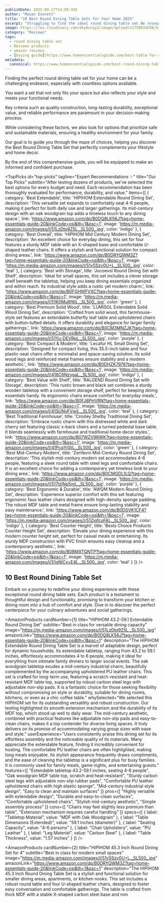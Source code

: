 ```yaml
---
publishDate: 2025-09-17T14:50:34Z
author: "Mason Everett"
title: "10 Best Round Dining Table Sets for Your Home 2025"
excerpt: "Struggling to find the ideal round dining table set We researched and tested top options to help you choose the perfect durable and stylish set for your space."
image: https://res.cloudinary.com/dky6urpy2/image/upload/v1758034208/blog_image_1758034208_phooep.webp
category: "Reviews"
tags:
  - round dining table set
  - Reviews products
  - amazon reviews
  - [buying guide](https://www.homeessentialsguide.com/best-table-for-small-kitchen)
metadata:
  canonical: https://www.homeessentialsguide.com/best-round-dining-table-set
---
```



<p>Finding the perfect round dining table set for your home can be a challenging endeavor, especially with countless options available.</p>
<p>You want a set that not only fits your space but also reflects your style and meets your functional needs.</p>
<p>Key criteria such as quality construction, long-lasting durability, exceptional value, and reliable performance are paramount in your decision-making process.</p>
<p>While considering these factors, we also look for options that prioritize safe and sustainable materials, ensuring a healthy environment for your family.</p>
<p>Our goal is to guide you through the maze of choices, helping you discover the Best Round Dining Table Set that perfectly complements your lifestyle and home decor.</p>
<p>By the end of this comprehensive guide, you will be equipped to make an informed and confident purchase.</p>

<TopPicks
  id="top-picks"
  tagline="Expert Recommendations ✨"
  title="Our Top Picks"
  subtitle="After testing dozens of products, we've selected the best options for every budget and need. Each recommendation has been thoroughly evaluated for performance, durability, and value."
  items={[
    {
      category: 'Best Extendable',
      title: 'HIPIHOM Extendable Round Dining Set',
      description: 'This versatile set expands to comfortably seat 4-6 people, making it perfect for both daily use and larger gatherings. Its mid-century design with an oak woodgrain top adds a timeless touch to any dining space.',
      link: 'https://www.amazon.com/dp/B0DQ8LK56J?tag=home-essentials-guide-20&linkCode=osi&th=1&psc=1',
      image: 'https://m.media-amazon.com/images/I/51LzDto9Z5L._SL500_.jpg',
      color: 'indigo'
    },
    {
      category: 'Best Overall',
      title: 'HIPIHOM Mid Century Modern Dining Set',
      description: 'An excellent choice for everyday dining, this set for four features a sturdy MDF table with an X-shaped base and comfortable U-shaped leather chairs. It offers a stylish and functional solution for compact dining areas.',
      link: 'https://www.amazon.com/dp/B0DRYQWM3Z?tag=home-essentials-guide-20&linkCode=osi&th=1&psc=1',
      image: 'https://m.media-amazon.com/images/I/51v5Szv0U+L._SL500_.jpg',
      color: 'teal'
    },
    {
      category: 'Best with Storage',
      title: 'Jocoevol Round Dining Set with Shelf',
      description: 'Ideal for small spaces, this set includes a clever storage shelf beneath the tabletop, helping you keep dining essentials organized and within reach. Its industrial style adds a rustic yet modern charm.',
      link: 'https://www.amazon.com/dp/B0FGHWFVXC?tag=home-essentials-guide-20&linkCode=osi&th=1&psc=1',
      image: 'https://m.media-amazon.com/images/I/51K0MuRf6IL._SL500_.jpg',
      color: 'green'
    },
    {
      category: 'Best Premium Solid Wood',
      title: 'LUMISOL Extendable Solid Wood Dining Set',
      description: 'Crafted from solid wood, this farmhouse-style set features an extendable butterfly leaf table and upholstered chairs with button-tufted details. It offers durability and elegance for larger family gatherings.',
      link: 'https://www.amazon.com/dp/B0CM3MNZJK?tag=home-essentials-guide-20&linkCode=osi&th=1&psc=1',
      image: 'https://m.media-amazon.com/images/I/51Yu-DEVRpL._SL500_.jpg',
      color: 'purple'
    },
    {
      category: 'Best Compact & Modern',
      title: 'Lecafur HL Small Dining Set',
      description: 'Designed for compact living, this 35.5-inch table and four plastic-seat chairs offer a minimalist and space-saving solution. Its solid wood legs and reinforced metal frames ensure stability and a modern aesthetic.',
      link: 'https://www.amazon.com/dp/B0DHZK7976?tag=home-essentials-guide-20&linkCode=osi&th=1&psc=1',
      image: 'https://m.media-amazon.com/images/I/416C6NzygaL._SL500_.jpg',
      color: 'indigo'
    },
    {
      category: 'Best Value with Shelf',
      title: 'RALGEND Round Dining Set with Storage',
      description: 'This rustic brown and black set combines a sturdy wooden tabletop with a convenient storage shelf, perfect for keeping dining essentials handy. Its ergonomic chairs ensure comfort for everyday meals.',
      link: 'https://www.amazon.com/dp/B0FJ8PHVRN?tag=home-essentials-guide-20&linkCode=osi&th=1&psc=1',
      image: 'https://m.media-amazon.com/images/I/41SUNvFVwiL._SL500_.jpg',
      color: 'teal'
    },
    {
      category: 'Best Traditional Farmhouse',
      title: 'Crosley Shelby Traditional Dining Set',
      description: 'Embrace rustic charm with this distressed white and dark cherry set featuring classic x-back chairs and a turned pedestal base table. It blends seamlessly with farmhouse and traditional home decor styles.',
      link: 'https://www.amazon.com/dp/B07WZV9RWK?tag=home-essentials-guide-20&linkCode=osi&th=1&psc=1',
      image: 'https://m.media-amazon.com/images/I/41PcqYj0IjL._SL500_.jpg',
      color: 'green'
    },
    {
      category: 'Best Mid-Century Modern',
      title: 'Zerifevni Mid-Century Round Dining Set',
      description: 'This stylish mid-century modern set accommodates 4-6 people, featuring a sleek round table with steel legs and comfortable chairs. It is an excellent choice for adding a contemporary yet timeless look to your dining area.',
      link: 'https://www.amazon.com/dp/B0CMGDL1LQ?tag=home-essentials-guide-20&linkCode=osi&th=1&psc=1',
      image: 'https://m.media-amazon.com/images/I/517lzINp5mL._SL500_.jpg',
      color: 'purple'
    },
    {
      category: 'Best Ergonomic & Durable',
      title: 'AWQM Modern Round Dining Set',
      description: 'Experience superior comfort with this set featuring ergonomic faux leather chairs designed with high-density sponge padding. The robust MDF table and metal frame ensure long-lasting stability and easy maintenance.',
      link: 'https://www.amazon.com/dp/B0DSVK1CF4?tag=home-essentials-guide-20&linkCode=osi&th=1&psc=1',
      image: 'https://m.media-amazon.com/images/I/51ZiqfcoFAL._SL500_.jpg',
      color: 'indigo'
    },
    {
      category: 'Best Counter Height',
      title: 'Bests Choice Products Counter Height Set',
      description: 'Elevate your dining experience with this modern counter height set, perfect for casual meals or entertaining. Its sturdy MDF construction with PVC finish ensures easy cleanup and a contemporary aesthetic.',
      link: 'https://www.amazon.com/dp/B0BMXTQNTP?tag=home-essentials-guide-20&linkCode=osi&th=1&psc=1',
      image: 'https://m.media-amazon.com/images/I/51qNlCv+E4L._SL500_.jpg',
      color: 'teal'
    }
  ]}
/>

## 10 Best Round Dining Table Set

Embark on a journey to redefine your dining experience with these exceptional round dining table sets. Each product is a testament to thoughtful design and functionality, promising to transform your kitchen or dining room into a hub of comfort and style. Dive in to discover the perfect centerpiece for your culinary adventures and social gatherings.

<AmazonProducts
  cardNumber={1}
  title="HIPIHOM 43.2-59.1 Extendable Round Dining Set"
  subtitle="Best in class for versatile dining capacity"
  image="https://m.media-amazon.com/images/I/51LzDto9Z5L._SL500_.jpg"
  amazonLink="https://www.amazon.com/dp/B0DQ8LK56J?tag=home-essentials-guide-20&linkCode=osi&th=1&psc=1"
  description="The HIPIHOM Extendable Round Dining Table Set is a marvel of adaptable design, perfect for dynamic households. Its extendable tabletop, ranging from 43.2 to 59.1 inches, effortlessly accommodates 4 to 6 people, making it ideal for everything from intimate family dinners to larger social events. The oak woodgrain tabletop exudes a mid-century industrial charm, beautifully complemented by the accompanying upholstered PU leather chairs. This set is crafted for long-term use, featuring a scratch-resistant and heat-resistant MDF table top, supported by robust carbon steel legs with adjustable non-slip pads. It is a fantastic choice for those seeking flexibility without compromising on style or durability, suitable for dining rooms, kitchens, or even as a chic coffee table."
  whySelected="We selected this HIPIHOM set for its outstanding versatility and robust construction. Our testing highlighted its smooth extension mechanism and the durability of its MDF top, which stood up well to daily wear. The mid-century aesthetic, combined with practical features like adjustable non-slip pads and easy-to-clean chairs, makes it a top contender for diverse living spaces. It truly delivers on its promise of accommodating varying group sizes with ease and style."
  userExperience="Users consistently praise this dining set for its effortless assembly and the noticeable quality of its materials. Many appreciate the extendable feature, finding it incredibly convenient for hosting. The comfortable PU leather chairs are often highlighted, making long meals enjoyable. Its stylish appearance frequently draws compliments, and the ease of cleaning the tabletop is a significant plus for busy families. It is commonly used for family meals, game nights, and entertaining guests."
  features={[
    "Extendable tabletop 43.2-59.1 inches, seating 4-6 people",
    "Oak woodgrain MDF table top, scratch and heat-resistant",
    "Sturdy carbon steel legs with adjustable non-slip rubber pads",
    "Comfortable PU leather upholstered chairs with high elastic sponge",
    "Mid-century industrial style design",
    "Easy to clean and maintain surfaces"
  ]}
  pros={[
    "Highly versatile with extendable design",
    "Durable and easy-to-clean surfaces",
    "Comfortable upholstered chairs",
    "Stylish mid-century aesthetic",
    "Simple assembly process"
  ]}
  cons={[
    "Chairs may feel slightly less premium than table",
    "Extension mechanism requires careful handling"
  ]}
  specs={[
    { label: "Tabletop Material", value: "MDF with Oak Woodgrain" },
    { label: "Table Dimensions (Extended)", value: "59.1 inches (diameter)" },
    { label: "Seating Capacity", value: "4-6 persons" },
    { label: "Chair Upholstery", value: "PU Leather" },
    { label: "Leg Material", value: "Carbon Steel" },
    { label: "Table Thickness", value: "1.57 inches" }
  ]}
/>

<AmazonProducts
  cardNumber={2}
  title="HIPIHOM 45.3 Inch Round Dining Set for 4"
  subtitle="Best in class for modern small spaces"
  image="https://m.media-amazon.com/images/I/51v5Szv0U+L._SL500_.jpg"
  amazonLink="https://www.amazon.com/dp/B0DRYQWM3Z?tag=home-essentials-guide-20&linkCode=osi&th=1&psc=1"
  description="The HIPIHOM 45.3 Inch Round Dining Table Set is a stylish and functional solution for smaller dining areas, apartments, or kitchen nooks. This set includes a robust round table and four U-shaped leather chairs, designed to foster easy conversation and comfortable gatherings. The table is crafted from thick MDF with a stable X-shaped carbon steel base and non
